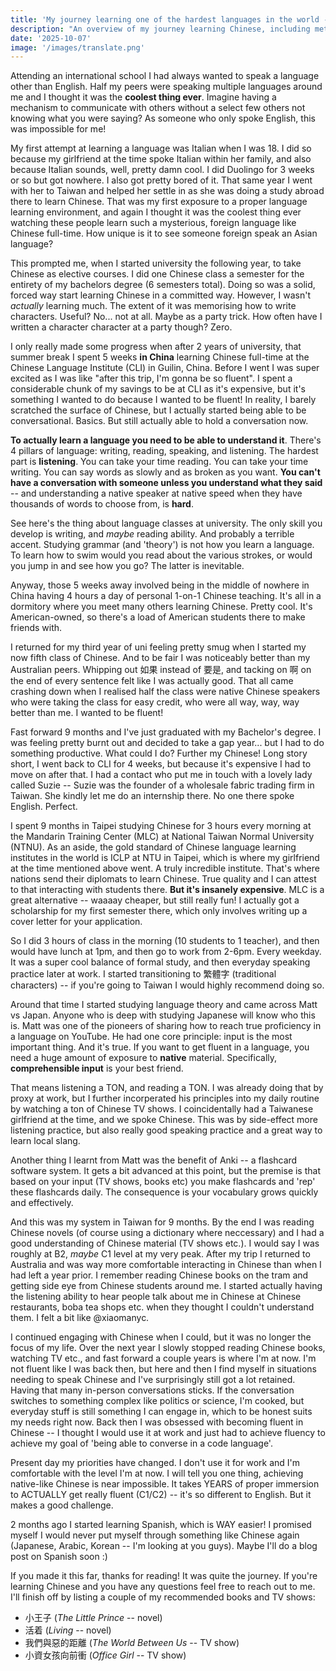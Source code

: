 ```yaml
---
title: 'My journey learning one of the hardest languages in the world -- Chinese'
description: "An overview of my journey learning Chinese, including methods I've found best for my personal language learning journey."
date: '2025-10-07'
image: '/images/translate.png'
---
```


Attending an international school I had always wanted to speak a language other than English. Half my peers were speaking multiple languages around me and I thought it was the **coolest thing ever**. Imagine having a mechanism to communicate with others without a select few others not knowing what you were saying? As someone who only spoke English, this was impossible for me!

My first attempt at learning a language was Italian when I was 18. I did so because my girlfriend at the time spoke Italian within her family, and also because Italian sounds, well, pretty damn cool. I did Duolingo for 3 weeks or so but got nowhere. I also got pretty bored of it. That same year I went with her to Taiwan and helped her settle in as she was doing a study abroad there to learn Chinese. That was my first exposure to a proper language learning environment, and again I thought it was the coolest thing ever watching these people learn such a mysterious, foreign language like Chinese full-time. How unique is it to see someone foreign speak an Asian language?

This prompted me, when I started university the following year, to take Chinese as elective courses. I did one Chinese class a semester for the entirety of my bachelors degree (6 semesters total). Doing so was a solid, forced way start learning Chinese in a committed way. However, I wasn't _actually_ learning much. The extent of it was memorising how to write characters. Useful? No... not at all. Maybe as a party trick. How often have I written a character character at a party though? Zero.

I only really made some progress when after 2 years of university, that summer break I spent 5 weeks **in China** learning Chinese full-time at the Chinese Language Institute (CLI) in Guilin, China. Before I went I was super excited as I was like "after this trip, I'm gonna be so fluent". I spent a considerable chunk of my savings to be at CLI as it's expensive, but it's something I wanted to do because I wanted to be fluent! In reality, I barely scratched the surface of Chinese, but I actually started being able to be conversational. Basics. But still actually able to hold a conversation now.

**To actually learn a language you need to be able to understand it**. There's 4 pillars of language: writing, reading, speaking, and listening. The hardest part is **listening**. You can take your time reading. You can take your time writing. You can say words as slowly and as broken as you want. **You can't have a conversation with someone unless you understand what they said** -- and understanding a native speaker at native speed when they have thousands of words to choose from, is **hard**.

See here's the thing about language classes at university. The only skill you develop is writing, and _maybe_ reading ability. And probably a terrible accent. Studying grammar (and 'theory') is not how you learn a language. To learn how to swim would you read about the various strokes, or would you jump in and see how you go? The latter is inevitable.

Anyway, those 5 weeks away involved being in the middle of nowhere in China having 4 hours a day of personal 1-on-1 Chinese teaching. It's all in a dormitory where you meet many others learning Chinese. Pretty cool. It's American-owned, so there's a load of American students there to make friends with.

I returned for my third year of uni feeling pretty smug when I started my now fifth class of Chinese. And to be fair I was noticeably better than my Australian peers. Whipping out 如果 instead of 要是, and tacking on 啊 on the end of every sentence felt like I was actually good. That all came crashing down when I realised half the class were native Chinese speakers who were taking the class for easy credit, who were all way, way, way better than me. I wanted to be fluent!

Fast forward 9 months and I've just graduated with my Bachelor's degree. I was feeling pretty burnt out and decided to take a gap year... but I had to do something productive. What could I do? Further my Chinese! Long story short, I went back to CLI for 4 weeks, but because it's expensive I had to move on after that. I had a contact who put me in touch with a lovely lady called Suzie -- Suzie was the founder of a wholesale fabric trading firm in Taiwan. She kindly let me do an internship there. No one there spoke English. Perfect.

I spent 9 months in Taipei studying Chinese for 3 hours every morning at the Mandarin Training Center (MLC) at National Taiwan Normal University (NTNU). As an aside, the gold standard of Chinese language learning institutes in the world is ICLP at NTU in Taipei, which is where my girlfriend at the time mentioned above went. A truly incredible institute. That's where nations send their diplomats to learn Chinese. True quality and I can attest to that interacting with students there. **But it's insanely expensive**. MLC is a great alternative -- waaaay cheaper, but still really fun! I actually got a scholarship for my first semester there, which only involves writing up a cover letter for your application.

So I did 3 hours of class in the morning (10 students to 1 teacher), and then would have lunch at 1pm, and then go to work from 2-6pm. Every weekday. It was a super cool balance of formal study, and then everyday speaking practice later at work. I started transitioning to 繁體字 (traditional characters) -- if you're going to Taiwan I would highly recommend doing so.

Around that time I started studying language theory and came across Matt vs Japan. Anyone who is deep with studying Japanese will know who this is. Matt was one of the pioneers of sharing how to reach true proficiency in a language on YouTube. He had one core principle: input is the most important thing. And it's true. If you want to get fluent in a language, you need a huge amount of exposure to **native** material. Specifically, **comprehensible input** is your best friend.

That means listening a TON, and reading a TON. I was already doing that by proxy at work, but I further incorperated his principles into my daily routine by watching a ton of Chinese TV shows. I coincidentally had a Taiwanese girlfriend at the time, and we spoke Chinese. This was by side-effect more listening practice, but also really good speaking practice and a great way to learn local slang.

Another thing I learnt from Matt was the benefit of Anki -- a flashcard software system. It gets a bit advanced at this point, but the premise is that based on your input (TV shows, books etc) you make flashcards and 'rep' these flashcards daily. The consequence is your vocabulary grows quickly and effectively.

And this was my system in Taiwan for 9 months. By the end I was reading Chinese novels (of course using a dictionary where neccessary) and I had a good understanding of Chinese material (TV shows etc.). I would say I was roughly at B2, _maybe_ C1 level at my very peak. After my trip I returned to Australia and was way more comfortable interacting in Chinese than when I had left a year prior. I remember reading Chinese books on the tram and getting side eye from Chinese students around me. I started actually having the listening ability to hear people talk about me in Chinese at Chinese restaurants, boba tea shops etc. when they thought I couldn't understand them. I felt a bit like @xiaomanyc.

I continued engaging with Chinese when I could, but it was no longer the focus of my life. Over the next year I slowly stopped reading Chinese books, watching TV etc., and fast forward a couple years is where I'm at now. I'm not fluent like I was back then, but here and then I find myself in situations needing to speak Chinese and I've surprisingly still got a lot retained. Having that many in-person conversations sticks. If the conversation switches to something complex like politics or science, I'm cooked, but everyday stuff is still something I can engage in, which to be honest suits my needs right now. Back then I was obsessed with becoming fluent in Chinese -- I thought I would use it at work and just had to achieve fluency to achieve my goal of 'being able to converse in a code language'.

Present day my priorities have changed. I don't use it for work and I'm comfortable with the level I'm at now. I will tell you one thing, achieving native-like Chinese is near impossible. It takes YEARS of proper immersion to ACTUALLY get really fluent (C1/C2) -- it's so different to English. But it makes a good challenge.

2 months ago I started learning Spanish, which is WAY easier! I promised myself I would never put myself through something like Chinese again (Japanese, Arabic, Korean -- I'm looking at you guys). Maybe I'll do a blog post on Spanish soon :)

If you made it this far, thanks for reading! It was quite the journey. If you're learning Chinese and you have any questions feel free to reach out to me. I'll finish off by listing a couple of my recommended books and TV shows:

- 小王子 (_The Little Prince_ -- novel)
- 活着 (_Living_ -- novel)
- 我們與惡的距離 (_The World Between Us_ -- TV show)
- 小資女孩向前衝 (_Office Girl_ -- TV show)
